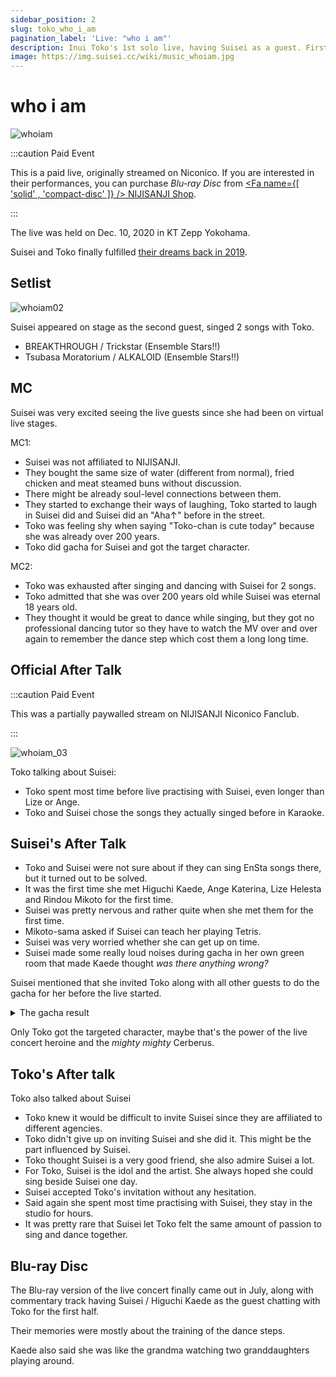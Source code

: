 ```yaml
---
sidebar_position: 2
slug: toko_who_i_am
pagination_label: 'Live: "who i am"'
description: Inui Toko's 1st solo live, having Suisei as a guest. First time Tokomachi singing and dancing on the same stage together.
image: https://img.suisei.cc/wiki/music_whoiam.jpg
---
```



# who i am

![whoiam](/img/topics/whoiam.jpg)

:::caution Paid Event

This is a paid live, originally streamed on Niconico. If you are interested in their performances, you can purchase _Blu-ray Disc_ from [<Fa name={[ 'solid' , 'compact-disc' ]} /> NIJISANJI Shop](https://shop.nijisanji.jp/s/niji/item/detail/NJSJ-026).

:::

The live was held on Dec. 10, 2020 in KT Zepp Yokohama.

Suisei and Toko finally fulfilled [their dreams back in 2019](/timeline/2019#2019-06-08).

## Setlist

![whoiam02](/img/topics/whoiam_02.jpg)

Suisei appeared on stage as the second guest, singed 2 songs with Toko.

- BREAKTHROUGH / Trickstar (Ensemble Stars!!)
- Tsubasa Moratorium / ALKALOID (Ensemble Stars!!)

## MC

Suisei was very excited seeing the live guests since she had been on virtual live stages.

MC1:

- Suisei was not affiliated to NIJISANJI.
- They bought the same size of water (different from normal), fried chicken and meat steamed buns without discussion.
- There might be already soul-level connections between them.
- They started to exchange their ways of laughing, Toko started to laugh in Suisei did and Suisei did an "Aha↑" before in the street.
- Toko was feeling shy when saying "Toko-chan is cute today" because she was already over 200 years.
- Toko did gacha for Suisei and got the target character.

MC2:

- Toko was exhausted after singing and dancing with Suisei for 2 songs.
- Toko admitted that she was over 200 years old while Suisei was eternal 18 years old.
- They thought it would be great to dance while singing, but they got no professional dancing tutor so they have to watch the MV over and over again to remember the dance step which cost them a long long time.

## Official After Talk

:::caution Paid Event

This was a partially paywalled stream on NIJISANJI Niconico Fanclub.

:::

![whoiam_03](/img/topics/whoiam_03.jpg)

Toko talking about Suisei:

- Toko spent most time before live practising with Suisei, even longer than Lize or Ange.
- Toko and Suisei chose the songs they actually singed before in Karaoke.

## Suisei's After Talk

> <YTLink Id="Ra2rHH9zXW0&t=285s" />

- Toko and Suisei were not sure about if they can sing EnSta songs there, but it turned out to be solved.
- It was the first time she met Higuchi Kaede, Ange Katerina, Lize Helesta and Rindou Mikoto for the first time.
- Suisei was pretty nervous and rather quite when she met them for the first time.
- Mikoto-sama asked if Suisei can teach her playing Tetris.
- Suisei was very worried whether she can get up on time.
- Suisei made some really loud noises during gacha in her own green room that made Kaede thought _was there anything wrong?_

> <YTTime Id="Ra2rHH9zXW0" Time="21:15" Desc="Gacha time!" />

Suisei mentioned that she invited Toko along with all other guests to do the gacha for her before the live started.

<details> <summary>The gacha result</summary>

|    Member     | :star:5 | Target |
| :-----------: | :-----: | :----: |
| Lize Helesta  |    0    |   No   |
| Ange Katerina |    2    |   No   |
| Higuchi Kaede |  :zzz:  | :zzz:  |
| Rindou Mikoto |    1    |   No   |
|   Inui Toko   |    1    |  Yes   |

\* Higuchi Kaede was asleep in the other room that time.

</details>

Only Toko got the targeted character, maybe that's the power of the live concert heroine and the _mighty mighty_ Cerberus.

## Toko's After talk

> <YTTime Id="i8UbpU6wf1U" Time="06:47" Desc="Detailed backstage stories" />

Toko also talked about Suisei

- Toko knew it would be difficult to invite Suisei since they are affiliated to different agencies.
- Toko didn't give up on inviting Suisei and she did it. This might be the part influenced by Suisei.
- Toko thought Suisei is a very good friend, she also admire Suisei a lot.
- For Toko, Suisei is the idol and the artist. She always hoped she could sing beside Suisei one day.
- Suisei accepted Toko's invitation without any hesitation.
- Said again she spent most time practising with Suisei, they stay in the studio for hours.
- It was pretty rare that Suisei let Toko felt the same amount of passion to sing and dance together.

## Blu-ray Disc

> <YTTime Id="pT5uYMHtmL0" Time="05:23" Desc="Blu-ray Disc Talks" />

The Blu-ray version of the live concert finally came out in July, along with commentary track having Suisei / Higuchi Kaede as the guest chatting with Toko for the first half.

Their memories were mostly about the training of the dance steps.

Kaede also said she was like the grandma watching two granddaughters playing around.
